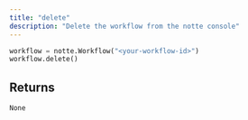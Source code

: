 ```yaml
---
title: "delete"
description: "Delete the workflow from the notte console"
---
```




```python
workflow = notte.Workflow("<your-workflow-id>")
workflow.delete()
```


## Returns

`None`
